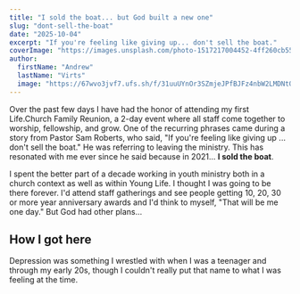 ```yaml
---
title: "I sold the boat... but God built a new one"
slug: "dont-sell-the-boat"
date: "2025-10-04"
excerpt: "If you're feeling like giving up... don't sell the boat."
coverImage: "https://images.unsplash.com/photo-1517217004452-4ff260cb5598?q=80&w=928&auto=format&fit=crop&ixlib=rb-4.1.0&ixid=M3wxMjA3fDB8MHxwaG90by1wYWdlfHx8fGVufDB8fHx8fA%3D%3D"
author:
  firstName: "Andrew"
  lastName: "Virts"
  image: "https://67wvo3jvf7.ufs.sh/f/31uuUYnOr3SZmjeJPfBJFz4nbW2LMDNtOP7jpI1sgh5ScClu"
---
```


Over the past few days I have had the honor of attending my first Life.Church Family Reunion, a 2-day event where all staff come together to worship, fellowship, and grow. One of the recurring phrases came during a story from Pastor Sam Roberts, who said, "If you're feeling like giving up ... don't sell the boat." He was referring to leaving the ministry. This has resonated with me ever since he said because in 2021... **I sold the boat**.

I spent the better part of a decade working in youth ministry both in a church context as well as within Young Life. I thought I was going to be there forever. I'd attend staff gatherings and see people getting 10, 20, 30 or more year anniversary awards and I'd think to myself, "That will be me one day." But God had other plans...

## How I got here

Depression was something I wrestled with when I was a teenager and through my early 20s, though I couldn't really put that name to what I was feeling at the time. 